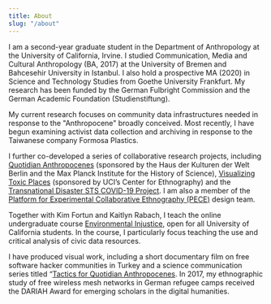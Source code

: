 ```yaml
---
title: About
slug: "/about"
---
```


I am a second-year graduate student in the Department of Anthropology at the University of California, Irvine. I studied Communication, Media and Cultural Anthropology (BA, 2017) at the University of Bremen and Bahcesehir University in Istanbul. I also hold a prospective MA (2020) in Science and Technology Studies from Goethe University Frankfurt. My research has been funded by the German Fulbright Commission and the German Academic Foundation (Studienstiftung).

My current research focuses on community data infrastructures needed in response to the "Anthropocene" broadly conceived. Most recently, I have begun examining activist data collection and archiving in response to the Taiwanese company Formosa Plastics. 

I further co-developed a series of collaborative research projects, including [Quotidian Anthropocenes](https://disaster-sts-network.org/content/quotidian-anthropocene/essay) (sponsored by the Haus der Kulturen der Welt Berlin and the Max Planck Institute for the History of Science), [Visualizing Toxic Places](http://centerforethnography.org/content/visualizing-toxic-places-project-page/essay) (sponsored by UCI’s Center for Ethnography) and the [Transnational Disaster STS COVID-19 Project](https://disaster-sts-network.org/content/transnational-sts-covid-19-project/essay). I am also a member of the [Platform for Experimental Collaborative Ethnography (PECE)](https://worldpece.org/content/pece-design-team) design team.

Together with Kim Fortun and Kaitlyn Rabach, I teach the online undergraduate course [Environmental Injustice](https://disaster-sts-network.org/content/environmental-injustice-summer-2020/essay), open for all University of California students. In the course, I particularly focus teaching the use and critical analysis of civic data resources.

I have produced visual work, including a short documentary film on free software hacker communities in Turkey and a science communication series titled “[Tactics for Quotidian Anthropocenes](https://www.4sonline.org/blog/post/tactics_for_quotidian_anthropocenes). In 2017, my ethnographic study of free wireless mesh networks in German refugee camps received the DARIAH Award for emerging scholars in the digital humanities.
